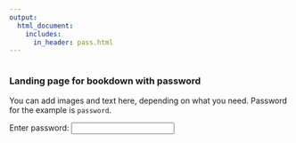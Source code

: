 ```yaml
--- 
output:
  html_document:
    includes:
      in_header: pass.html
---
```


```r
```

### Landing page for bookdown with password
You can add images and text here, depending on what you need.
Password for the example is `password`.

Enter password: 
<input type="password" onkeyup="onPass(event)" id="pass">
<span id="status"></span>
<iframe id="iframe" frameborder="0" 
style="position: fixed;
border: none;
top: 0; right: 0;
bottom: 0; left: 0;
width: 100%;
height: 100%;" height="100%" width="100%" />
